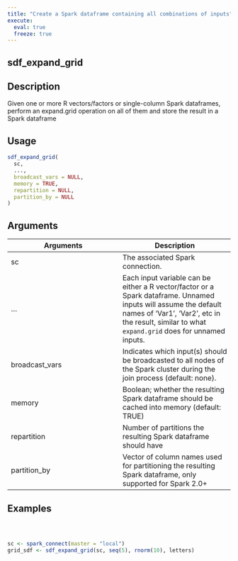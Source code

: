 ```yaml
---
title: "Create a Spark dataframe containing all combinations of inputs"
execute:
  eval: true
  freeze: true
---
```


## sdf_expand_grid

## Description
Given one or more R vectors/factors or single-column Spark dataframes, perform an expand.grid operation on all of them and store the result in a Spark dataframe


## Usage
```r
sdf_expand_grid(
  sc,
  ...,
  broadcast_vars = NULL,
  memory = TRUE,
  repartition = NULL,
  partition_by = NULL
)
```

## Arguments
|Arguments|Description|
|---|---|
| sc | The associated Spark connection. |
| ... | Each input variable can be either a R vector/factor or a Spark dataframe. Unnamed inputs will assume the default names of 'Var1', 'Var2', etc in the result, similar to what `expand.grid` does for unnamed inputs. |
| broadcast_vars | Indicates which input(s) should be broadcasted to all nodes of the Spark cluster during the join process (default: none). |
| memory | Boolean; whether the resulting Spark dataframe should be cached into memory (default: TRUE) |
| repartition | Number of partitions the resulting Spark dataframe should have |
| partition_by | Vector of column names used for partitioning the resulting Spark dataframe, only supported for Spark 2.0+ |








## Examples
```r



sc <- spark_connect(master = "local")
grid_sdf <- sdf_expand_grid(sc, seq(5), rnorm(10), letters)



```
